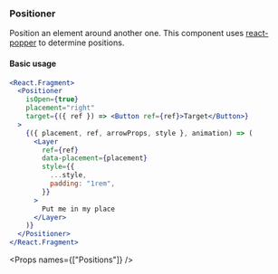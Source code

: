 
<Nav title="Positioner" />
<SEO title="Positioner" />

<Container>
<Article sidebar={[
  { id: 'Positioner', name: 'Positioner' },
  { id: 'Basic usage', name: 'Basic usage' },
  { id: 'Props', name: 'Props'}
]}>

# Positioner

Position an element around another one. This component uses [react-popper](https://github.com/FezVrasta/react-popper) to determine positions.

#### Basic usage

```jsx
<React.Fragment>
  <Positioner
    isOpen={true}
    placement="right"
    target={({ ref }) => <Button ref={ref}>Target</Button>}
  >
    {({ placement, ref, arrowProps, style }, animation) => (
      <Layer
        ref={ref}
        data-placement={placement}
        style={{
          ...style,
          padding: "1rem",
        }}
      >
        Put me in my place
      </Layer>
    )}
  </Positioner>
</React.Fragment>
```

<Props names={["Positions"]} />

</Article>
</Container>
